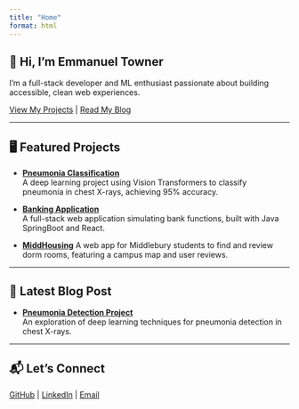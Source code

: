 ```yaml
---
title: "Home"
format: html
---
```


## 👋 Hi, I'm Emmanuel Towner

I'm a full-stack developer and ML enthusiast passionate about building accessible, clean web experiences.

[View My Projects](projects.qmd) | [Read My Blog](posts.qmd)

---

## 🖥️ Featured Projects

- **[Pneumonia Classification](projects/vit/vit.qmd)**  
  A deep learning project using Vision Transformers to classify pneumonia in chest X-rays, achieving 95% accuracy.

- **[Banking Application](projects/bank/bank_app.qmd)**  
  A full-stack web application simulating bank functions, built with Java SpringBoot and React.

- **[MiddHousing](projects/middhousing/middhousing.qmd)**
  A web app for Middlebury students to find and review dorm rooms, featuring a campus map and user reviews.

---

## 📝 Latest Blog Post

- **[Pneumonia Detection Project](posts/pneumonia/Final_Project_BP.ipynb)**  
  An exploration of deep learning techniques for pneumonia detection in chest X-rays.

---
## 📬 Let's Connect

[GitHub](https://github.com/yourusername) | 
[LinkedIn](https://linkedin.com/in/yourusername) | 
[Email](mailto:youremail@example.com)

